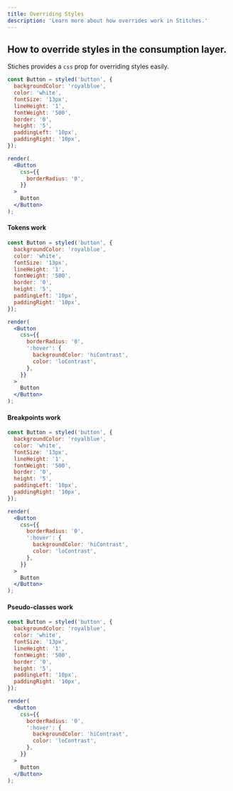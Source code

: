 ```yaml
---
title: Overriding Styles
description: 'Learn more about how overrides work in Stitches.'
---
```


## How to override styles in the consumption layer.

Stiches provides a `css` prop for overriding styles easily.

```jsx live manual
const Button = styled('button', {
  backgroundColor: 'royalblue',
  color: 'white',
  fontSize: '13px',
  lineHeight: '1',
  fontWeight: '500',
  border: '0',
  height: '5',
  paddingLeft: '10px',
  paddingRight: '10px',
});

render(
  <Button
    css={{
      borderRadius: '0',
    }}
  >
    Button
  </Button>
);
```

#### Tokens work

```jsx live manual
const Button = styled('button', {
  backgroundColor: 'royalblue',
  color: 'white',
  fontSize: '13px',
  lineHeight: '1',
  fontWeight: '500',
  border: '0',
  height: '5',
  paddingLeft: '10px',
  paddingRight: '10px',
});

render(
  <Button
    css={{
      borderRadius: '0',
      ':hover': {
        backgroundColor: 'hiContrast',
        color: 'loContrast',
      },
    }}
  >
    Button
  </Button>
);
```

#### Breakpoints work

```jsx live manual
const Button = styled('button', {
  backgroundColor: 'royalblue',
  color: 'white',
  fontSize: '13px',
  lineHeight: '1',
  fontWeight: '500',
  border: '0',
  height: '5',
  paddingLeft: '10px',
  paddingRight: '10px',
});

render(
  <Button
    css={{
      borderRadius: '0',
      ':hover': {
        backgroundColor: 'hiContrast',
        color: 'loContrast',
      },
    }}
  >
    Button
  </Button>
);
```

#### Pseudo-classes work

```jsx live manual
const Button = styled('button', {
  backgroundColor: 'royalblue',
  color: 'white',
  fontSize: '13px',
  lineHeight: '1',
  fontWeight: '500',
  border: '0',
  height: '5',
  paddingLeft: '10px',
  paddingRight: '10px',
});

render(
  <Button
    css={{
      borderRadius: '0',
      ':hover': {
        backgroundColor: 'hiContrast',
        color: 'loContrast',
      },
    }}
  >
    Button
  </Button>
);
```
